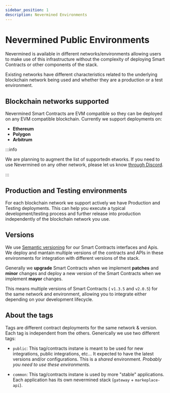 ```yaml
---
sidebar_position: 1
description: Nevermined Environments
---
```


# Nevermined Public Environments

Nevermined is available in different networks/environments allowing users to make use of this
infrastructure without the complexity of deploying Smart Contracts or other components of
the stack.

Existing networks have different characteristics related to the underlying blockchain network being used and whether they are a production or a test environment.

## Blockchain networks supported

Nevermined Smart Contracts are EVM compatible so they can be deployed on any EVM compatible blockchain. Currently we support deployments on:

- **Ethereum**
- **Polygon**
- **Arbitrum**

:::info

We are planning to augment the list of supportedn etworks. If you need to use Nevermined on any other network, please let us know [through Discord](https://discord.gg/GZju2qScKq).

:::

## Production and Testing environments

For each blockchain network we support actively we have Production and Testing deployments. This can help you execute a typical development/testing process and further release into production independently of the blockchain network you use.

## Versions

We use [Semantic versioning](https://semver.org/) for our Smart Contracts interfaces and Apis. We deploy and mantain multiple versions of the contracts and APIs in these environments for integration with different versions of the stack.

Generally we **upgrade** Smart Contracts when we implement **patches** and **minor** changes and deploy a new version of the Smart Contracts when we implement **mayor** changes.

This means multiple versions of Smart Contracts ( `v1.3.5` and `v2.0.5`) for the same network and environment, allowing you to integrate either depending on your development lifecycle.

## About the tags

Tags are different contract deployments for the same network & version. Each tag is independent from the others. Generically we use two different tags:

- `public`: This tag/contracts instane is meant to be used for new integrations, public integrations, etc... It expected to have the latest versions and/or configurations. This is a _shared_ environment. _Probably you need to use these environments._

- `common`: This tag/contracts instane is used by more "stable" applications. Each application has its own nevermined stack (`gateway` + `markeplace-api`).


<DocCardList />

